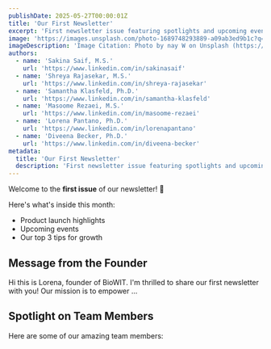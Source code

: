 ```yaml
---
publishDate: 2025-05-27T00:00:01Z
title: 'Our First Newsletter'
excerpt: 'First newsletter issue featuring spotlights and upcoming events'
image: 'https://images.unsplash.com/photo-1689748293889-a09ab3ed9b1c?q=80&w=880&auto=format&fit=crop&ixlib=rb-4.1.0&ixid=M3wxMjA3fDB8MHxwaG90by1wYWdlfHx8fGVufDB8fHx8fA%3D%3D'
imageDescription: 'Image Citation: Photo by nay W on Unsplash (https://unsplash.com/@dodowang1994)'
authors:
  - name: 'Sakina Saif, M.S.'
    url: 'https://www.linkedin.com/in/sakinasaif'
  - name: 'Shreya Rajasekar, M.S.'
    url: 'https://www.linkedin.com/in/shreya-rajasekar'
  - name: 'Samantha Klasfeld, Ph.D.'
    url: 'https://www.linkedin.com/in/samantha-klasfeld'
  - name: 'Masoome Rezaei, M.S.'
    url: 'https://www.linkedin.com/in/masoome-rezaei'
  - name: 'Lorena Pantano, Ph.D.'
    url: 'https://www.linkedin.com/in/lorenapantano'
  - name: 'Diveena Becker, Ph.D.'
    url: 'https://www.linkedin.com/in/diveena-becker'
metadata:
  title: 'Our First Newsletter'
  description: 'First newsletter issue featuring spotlights and upcoming events'
---
```


Welcome to the **first issue** of our newsletter! 🌟

Here's what's inside this month:

- Product launch highlights
- Upcoming events
- Our top 3 tips for growth

## Message from the Founder

Hi this is Lorena, founder of BioWIT. I'm thrilled to share our first newsletter with you! Our mission is to empower ...

## Spotlight on Team Members

Here are some of our amazing team members:
